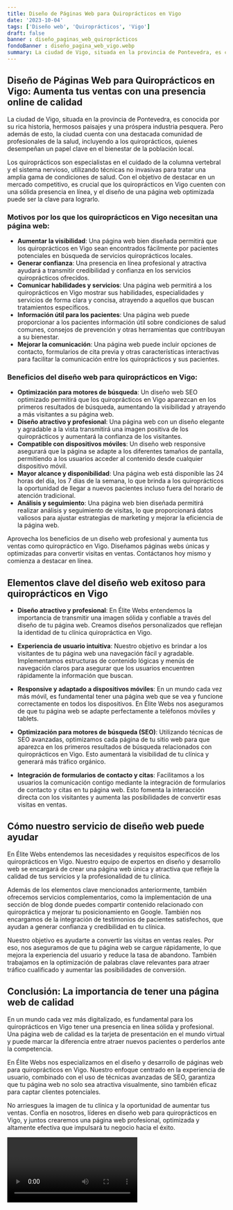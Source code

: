```yaml
---
title: Diseño de Páginas Web para Quiroprácticos en Vigo
date: '2023-10-04'
tags: ['Diseño web', 'Quiroprácticos', 'Vigo']
draft: false
banner : diseño_paginas_web_quiroprácticos
fondoBanner : diseño_pagina_web_vigo.webp
summary: La ciudad de Vigo, situada en la provincia de Pontevedra, es conocida por su rica historia, hermosos paisajes y una próspera industria pesquera. Pero además de esto, la ciudad cuenta con una destacada comunidad de profesionales de la salud, incluyendo a los quiroprácticos, quienes desempeñan un papel clave en el bienestar de la población local.
---
```


## Diseño de Páginas Web para Quiroprácticos en Vigo: Aumenta tus ventas con una presencia online de calidad

La ciudad de Vigo, situada en la provincia de Pontevedra, es conocida por su rica historia, hermosos paisajes y una próspera industria pesquera. Pero además de esto, la ciudad cuenta con una destacada comunidad de profesionales de la salud, incluyendo a los quiroprácticos, quienes desempeñan un papel clave en el bienestar de la población local.

Los quiroprácticos son especialistas en el cuidado de la columna vertebral y el sistema nervioso, utilizando técnicas no invasivas para tratar una amplia gama de condiciones de salud. Con el objetivo de destacar en un mercado competitivo, es crucial que los quiroprácticos en Vigo cuenten con una sólida presencia en línea, y el diseño de una página web optimizada puede ser la clave para lograrlo.

### Motivos por los que los quiroprácticos en Vigo necesitan una página web:

- **Aumentar la visibilidad**: Una página web bien diseñada permitirá que los quiroprácticos en Vigo sean encontrados fácilmente por pacientes potenciales en búsqueda de servicios quiroprácticos locales.
- **Generar confianza**: Una presencia en línea profesional y atractiva ayudará a transmitir credibilidad y confianza en los servicios quiroprácticos ofrecidos.
- **Comunicar habilidades y servicios**: Una página web permitirá a los quiroprácticos en Vigo mostrar sus habilidades, especialidades y servicios de forma clara y concisa, atrayendo a aquellos que buscan tratamientos específicos.
- **Información útil para los pacientes**: Una página web puede proporcionar a los pacientes información útil sobre condiciones de salud comunes, consejos de prevención y otras herramientas que contribuyan a su bienestar.
- **Mejorar la comunicación**: Una página web puede incluir opciones de contacto, formularios de cita previa y otras características interactivas para facilitar la comunicación entre los quiroprácticos y sus pacientes.

### Beneficios del diseño web para quiroprácticos en Vigo:

- **Optimización para motores de búsqueda**: Un diseño web SEO optimizado permitirá que los quiroprácticos en Vigo aparezcan en los primeros resultados de búsqueda, aumentando la visibilidad y atrayendo a más visitantes a su página web.
- **Diseño atractivo y profesional**: Una página web con un diseño elegante y agradable a la vista transmitirá una imagen positiva de los quiroprácticos y aumentará la confianza de los visitantes.
- **Compatible con dispositivos móviles**: Un diseño web responsive asegurará que la página se adapte a los diferentes tamaños de pantalla, permitiendo a los usuarios acceder al contenido desde cualquier dispositivo móvil.
- **Mayor alcance y disponibilidad**: Una página web está disponible las 24 horas del día, los 7 días de la semana, lo que brinda a los quiroprácticos la oportunidad de llegar a nuevos pacientes incluso fuera del horario de atención tradicional.
- **Análisis y seguimiento**: Una página web bien diseñada permitirá realizar análisis y seguimiento de visitas, lo que proporcionará datos valiosos para ajustar estrategias de marketing y mejorar la eficiencia de la página web.

Aprovecha los beneficios de un diseño web profesional y aumenta tus ventas como quiropráctico en Vigo. Diseñamos páginas webs únicas y optimizadas para convertir visitas en ventas. Contáctanos hoy mismo y comienza a destacar en línea.

<GifSeo />

<Cta />

## Elementos clave del diseño web exitoso para quiroprácticos en Vigo

- **Diseño atractivo y profesional**: En Élite Webs entendemos la importancia de transmitir una imagen sólida y confiable a través del diseño de tu página web. Creamos diseños personalizados que reflejan la identidad de tu clínica quiropráctica en Vigo.

- **Experiencia de usuario intuitiva**: Nuestro objetivo es brindar a los visitantes de tu página web una navegación fácil y agradable. Implementamos estructuras de contenido lógicas y menús de navegación claros para asegurar que los usuarios encuentren rápidamente la información que buscan.

- **Responsive y adaptado a dispositivos móviles**: En un mundo cada vez más móvil, es fundamental tener una página web que se vea y funcione correctamente en todos los dispositivos. En Élite Webs nos aseguramos de que tu página web se adapte perfectamente a teléfonos móviles y tablets.

- **Optimización para motores de búsqueda (SEO)**: Utilizando técnicas de SEO avanzadas, optimizamos cada página de tu sitio web para que aparezca en los primeros resultados de búsqueda relacionados con quiroprácticos en Vigo. Esto aumentará la visibilidad de tu clínica y generará más tráfico orgánico.

- **Integración de formularios de contacto y citas**: Facilitamos a los usuarios la comunicación contigo mediante la integración de formularios de contacto y citas en tu página web. Esto fomenta la interacción directa con los visitantes y aumenta las posibilidades de convertir esas visitas en ventas.

## Cómo nuestro servicio de diseño web puede ayudar

En Élite Webs entendemos las necesidades y requisitos específicos de los quiroprácticos en Vigo. Nuestro equipo de expertos en diseño y desarrollo web se encargará de crear una página web única y atractiva que refleje la calidad de tus servicios y la profesionalidad de tu clínica.

Además de los elementos clave mencionados anteriormente, también ofrecemos servicios complementarios, como la implementación de una sección de blog donde puedes compartir contenido relacionado con quiropráctica y mejorar tu posicionamiento en Google. También nos encargamos de la integración de testimonios de pacientes satisfechos, que ayudan a generar confianza y credibilidad en tu clínica.

Nuestro objetivo es ayudarte a convertir las visitas en ventas reales. Por eso, nos aseguramos de que tu página web se cargue rápidamente, lo que mejora la experiencia del usuario y reduce la tasa de abandono. También trabajamos en la optimización de palabras clave relevantes para atraer tráfico cualificado y aumentar las posibilidades de conversión.

## Conclusión: La importancia de tener una página web de calidad

En un mundo cada vez más digitalizado, es fundamental para los quiroprácticos en Vigo tener una presencia en línea sólida y profesional. Una página web de calidad es la tarjeta de presentación en el mundo virtual y puede marcar la diferencia entre atraer nuevos pacientes o perderlos ante la competencia.

En Élite Webs nos especializamos en el diseño y desarrollo de páginas web para quiroprácticos en Vigo. Nuestro enfoque centrado en la experiencia de usuario, combinado con el uso de técnicas avanzadas de SEO, garantiza que tu página web no solo sea atractiva visualmente, sino también eficaz para captar clientes potenciales.

No arriesgues la imagen de tu clínica y la oportunidad de aumentar tus ventas. Confía en nosotros, líderes en diseño web para quiroprácticos en Vigo, y juntos crearemos una página web profesional, optimizada y altamente efectiva que impulsará tu negocio hacia el éxito.

<Video />

<CtaBot job='Quiroprácticos' city='Vigo'/>

<Gmaps query='Vigo+españa+maps' />